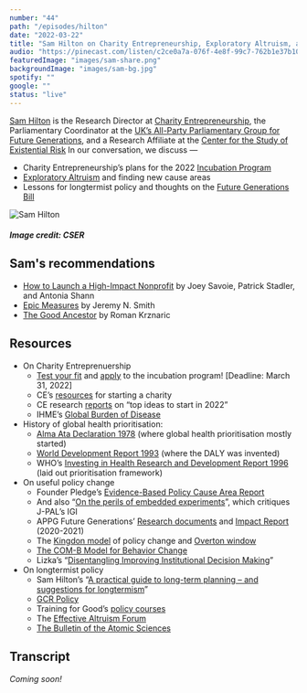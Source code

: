 ```yaml
---
number: "44"
path: "/episodes/hilton"
date: "2022-03-22"
title: "Sam Hilton on Charity Entrepreneurship, Exploratory Altruism, and Longtermist Policy"
audio: "https://pinecast.com/listen/c2ce0a7a-076f-4e8f-99c7-762b1e37b108.mp3"
featuredImage: "images/sam-share.png"
backgroundImage: "images/sam-bg.jpg"
spotify: ""
google: ""
status: "live"
---
```


[Sam Hilton](https://www.linkedin.com/in/samuelhilton/) is the Research Director at [Charity Entrepreneurship](https://www.charityentrepreneurship.com/), the Parliamentary Coordinator at the [UK’s All-Party Parliamentary Group for Future Generations](https://www.appgfuturegenerations.com/), and a Research Affiliate at the [Center for the Study of Existential Risk](https://www.cser.ac.uk/)
In our conversation, we discuss —

- Charity Entrepreneurship’s plans for the 2022 [Incubation Program](https://www.charityentrepreneurship.com/incubation-program)
- [Exploratory Altruism](https://3394c0c6-1f1a-4f86-a2db-df07ca1e24b2.filesusr.com/ugd/9475db_a215cf49667a40f7aca07db9c10bd246.pdf) and finding new cause areas
- Lessons for longtermist policy and thoughts on the [Future Generations Bill](https://lordslibrary.parliament.uk/wellbeing-of-future-generations-bill-hl/)

<div class="episode-image_variable max-600">

![Sam Hilton](images/sam.jpg)

##### Image credit: CSER

</div>

## Sam's recommendations

- [How to Launch a High-Impact Nonprofit](https://www.goodreads.com/book/show/60132743-how-to-launch-a-high-impact-nonprofit?from_search=true&from_srp=true&qid=46yedmRuQM&rank=1) by Joey Savoie, Patrick Stadler, and Antonia Shann
- [Epic Measures](https://www.goodreads.com/book/show/22693187-epic-measures) by Jeremy N. Smith
- [The Good Ancestor](https://www.goodreads.com/book/show/51107158-the-good-ancestor) by Roman Krznaric

## Resources

- On Charity Entreprenuership
  - [Test your fit](https://charityentrepreneurship.aidaform.com/CEQuiz) and [apply](https://form.jotform.com/220553894569368) to the incubation program! [Deadline: March 31, 2022]
  - CE’s [resources](https://www.charityentrepreneurship.com/ce-resources) for starting a charity
  - CE research [reports](https://www.charityentrepreneurship.com/research) on “top ideas to start in 2022”
  - IHME’s [Global Burden of Disease](https://www.healthdata.org/gbd/)
- History of global health prioritisation:
  - [Alma Ata Declaration 1978](https://en.wikipedia.org/wiki/Alma_Ata_Declaration) (where global health prioritisation mostly started)
  - [World Development Report 1993](https://openknowledge.worldbank.org/handle/10986/5976) (where the DALY was invented)
  - WHO’s [Investing in Health Research and Development Report 1996](https://apps.who.int/iris/bitstream/handle/10665/63024/TDR_Gen_96.1_pp1-34.pdf) (laid out prioritisation framework)
- On useful policy change
  - Founder Pledge’s [Evidence-Based Policy Cause Area Report](https://founderspledge.com/research/fp-evidence-based-policy)
  - And also “[On the perils of embedded experiments](https://www.ideasforindia.in/topics/miscellany/on-the-perils-of-embedded-experiments.html)”, which critiques J-PAL’s IGI
  - APPG Future Generations’ [Research documents](https://www.appgfuturegenerations.com/research) and [Impact Report](https://forum.effectivealtruism.org/posts/xX2JKae8GyzdY98Zn/appg-for-future-generations-impact-report-2020-2021) (2020-2021)
  - The [Kingdon model](https://www.policynl.ca/policydevelopment/pages/policymodels.html) of policy change and [Overton window](https://conceptually.org/concepts/overton-window)
  - [The COM-B Model for Behavior Change](https://thedecisionlab.com/reference-guide/organizational-behavior/the-com-b-model-for-behavior-change)
  - Lizka’s “[Disentangling Improving Institutional Decision Making](https://forum.effectivealtruism.org/posts/Ds2PCjKgztXtQrqAF/disentangling-improving-institutional-decision-making-2)”
- On longtermist policy
  - Sam Hilton’s “[A practical guide to long-term planning – and suggestions for longtermism](https://forum.effectivealtruism.org/posts/wyHjpcCxuqFzzRgtX/a-practical-guide-to-long-term-planning-and-suggestions-for)”
  - [GCR Policy](https://www.gcrpolicy.com/)
  - Training for Good’s [policy courses](https://www.trainingforgood.com/)
  - The [Effective Altruism Forum](https://forum.effectivealtruism.org/)
  - [The Bulletin of the Atomic Sciences](https://thebulletin.org/)

## Transcript

*Coming soon!*
